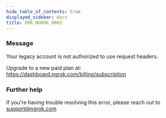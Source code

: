 ```yaml
---
hide_table_of_contents: true
displayed_sidebar: docs
title: ERR_NGROK_9003
---
```


### Message

Your legacy account is not authorized to use request headers.

Upgrade to a new paid plan at: https://dashboard.ngrok.com/billing/subscription

### Further help

If you're having trouble resolving this error, please reach out to [support@ngrok.com](mailto:support@ngrok.com?subject=Help%20with%20ERR_NGROK_9003)

